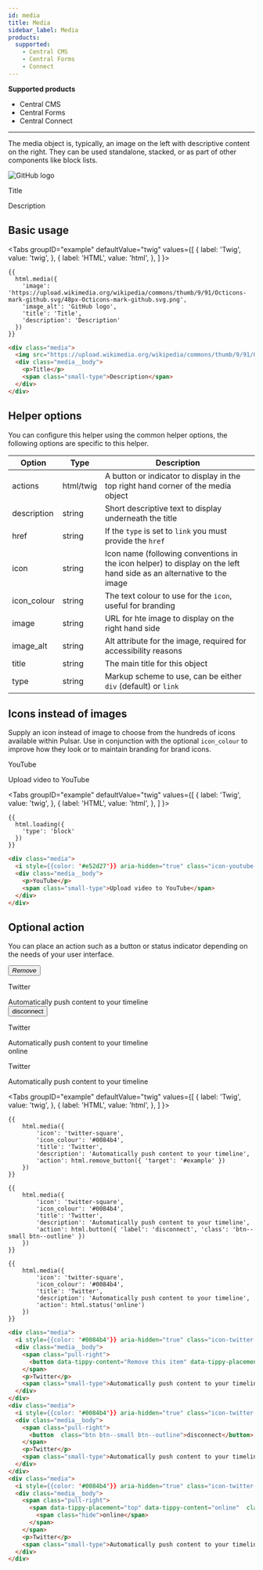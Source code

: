 ```yaml
---
id: media
title: Media
sidebar_label: Media
products:
  supported:
    - Central CMS
    - Central Forms
    - Connect
---
```


<div className="product-support">
  <strong>Supported products</strong>
  <ul>
    <li className="product-support--supported"><FontAwesomeIcon icon="fa-solid fa-check-circle" /> Central CMS</li>
    <li className="product-support--supported"><FontAwesomeIcon icon="fa-solid fa-check-circle" /> Central Forms</li>
    <li className="product-support--supported"><FontAwesomeIcon icon="fa-solid fa-check-circle" /> Central Connect</li>
  </ul>
</div>

----

The media object is, typically, an image on the left with descriptive content on the right. They can be used standalone, stacked, or as part of other components like block lists.

<div className="d-example">
  <div className="media">
    <img src="https://upload.wikimedia.org/wikipedia/commons/thumb/9/91/Octicons-mark-github.svg/48px-Octicons-mark-github.svg.png" alt="GitHub logo" className="media__image" />
    <div className="media__body">
      <p>Title</p>
      <span className="small-type">Description</span>
    </div>
  </div>
</div>

## Basic usage

<Tabs
  groupID="example"
  defaultValue="twig"
  values={[
    { label: 'Twig', value: 'twig', },
    { label: 'HTML', value: 'html', },
  ]
}>
<TabItem value="twig">

```twig
{{
  html.media({
    'image': 'https://upload.wikimedia.org/wikipedia/commons/thumb/9/91/Octicons-mark-github.svg/48px-Octicons-mark-github.svg.png',
    'image_alt': 'GitHub logo',
    'title': 'Title',
    'description': 'Description'
  })
}}
```

</TabItem>
<TabItem value="html">

```html
<div class="media">
  <img src="https://upload.wikimedia.org/wikipedia/commons/thumb/9/91/Octicons-mark-github.svg/48px-Octicons-mark-github.svg.png" alt="GitHub logo" class="media__image" />
  <div class="media__body">
    <p>Title</p>
    <span class="small-type">Description</span>
  </div>
</div>
```

</TabItem>
</Tabs>

## Helper options

You can configure this helper using the common helper options, the following options are specific to this helper.

| Option | Type | Description |
| ------ | ---- | ----------- |
| actions | html/twig | A button or indicator to display in the top right hand corner of the media object |
| description | string | Short descriptive text to display underneath the title |
| href | string | If the `type` is set to `link` you must provide the `href` |
| icon | string | Icon name (following conventions in the icon helper) to display on the left hand side as an alternative to the image |
| icon_colour | string | The text colour to use for the `icon`, useful for branding |
| image | string | URL for hte image to display on the right hand side |
| image_alt | string | Alt attribute for the image, required for accessibility reasons |
| title | string | The main title for this object |
| type | string | Markup scheme to use, can be either `div` (default) or `link` |

## Icons instead of images

Supply an icon instead of image to choose from the hundreds of icons available within Pulsar. Use in conjunction with the optional `icon_colour` to improve how they look or to maintain branding for brand icons.

<div className="d-example">
  <div className="media">
    <i style={{color: '#e52d27'}} aria-hidden="true" className="icon-youtube media__image"></i>
    <div className="media__body">
      <p>YouTube</p>
      <span className="small-type">Upload video to YouTube</span>
    </div>
  </div>
</div>

<Tabs
  groupID="example"
  defaultValue="twig"
  values={[
    { label: 'Twig', value: 'twig', },
    { label: 'HTML', value: 'html', },
  ]
}>
<TabItem value="twig">

```twig
{{
  html.loading({
    'type': 'block'
  })
}}
```

</TabItem>
<TabItem value="html">

```html
<div class="media">
  <i style={{color: '#e52d27'}} aria-hidden="true" class="icon-youtube-square media__image"></i>
  <div class="media__body">
    <p>YouTube</p>
    <span class="small-type">Upload video to YouTube</span>
  </div>
</div>
```

</TabItem>
</Tabs>

## Optional action

You can place an action such as a button or status indicator depending on the needs of your user interface.

<div className="d-example">
<div className="media">
  <i style={{color: '#0084b4'}} aria-hidden="true" className="icon-twitter media__image"></i>
  <div className="media__body">
    <span className="pull-right">
      <button data-tippy-content="Remove this item" data-tippy-placement="right" type="button" data-action="remove" data-action-target="#example"  className="btn  remove-button"><i className="icon-remove-sign"><span className="hide">Remove</span></i></button>
    </span>
    <p>Twitter</p>
    <span className="small-type">Automatically push content to your timeline</span>
  </div>
</div>
<div className="media">
  <i style={{color: '#0084b4'}} aria-hidden="true" className="icon-twitter media__image"></i>
  <div className="media__body">
    <span className="pull-right">
      <button  className="btn btn--small btn--outline">disconnect</button>
    </span>
    <p>Twitter</p>
    <span className="small-type">Automatically push content to your timeline</span>
  </div>
</div>
<div className="media">
  <i style={{color: '#0084b4'}} aria-hidden="true" className="icon-twitter media__image"></i>
  <div className="media__body">
    <span className="pull-right">
      <span data-tippy-placement="top" data-tippy-content="online"  className="status is-online">
        <span className="hide">online</span>
      </span>
    </span>
    <p>Twitter</p>
    <span className="small-type">Automatically push content to your timeline</span>
  </div>
</div>
</div>

<Tabs
  groupID="example"
  defaultValue="twig"
  values={[
    { label: 'Twig', value: 'twig', },
    { label: 'HTML', value: 'html', },
  ]
}>
<TabItem value="twig">

```twig
{{
    html.media({
        'icon': 'twitter-square',
        'icon_colour': '#0084b4',
        'title': 'Twitter',
        'description': 'Automatically push content to your timeline',
        'action': html.remove_button({ 'target': '#example' })
    })
}}

{{
    html.media({
        'icon': 'twitter-square',
        'icon_colour': '#0084b4',
        'title': 'Twitter',
        'description': 'Automatically push content to your timeline',
        'action': html.button({ 'label': 'disconnect', 'class': 'btn--small btn--outline' })
    })
}}

{{
    html.media({
        'icon': 'twitter-square',
        'icon_colour': '#0084b4',
        'title': 'Twitter',
        'description': 'Automatically push content to your timeline',
        'action': html.status('online')
    })
}}
```

</TabItem>
<TabItem value="html">

```html
<div class="media">
  <i style={{color: '#0084b4'}} aria-hidden="true" class="icon-twitter-square media__image"></i>
  <div class="media__body">
    <span class="pull-right">
      <button data-tippy-content="Remove this item" data-tippy-placement="right" type="button" data-action="remove" data-action-target="#example"  class="btn  remove-button"><i class="icon-remove-sign"><span class="hide">Remove</span></i></button>
    </span>
    <p>Twitter</p>
    <span class="small-type">Automatically push content to your timeline</span>
  </div>
</div>
<div class="media">
  <i style={{color: '#0084b4'}} aria-hidden="true" class="icon-twitter-square media__image"></i>
  <div class="media__body">
    <span class="pull-right">
      <button  class="btn btn--small btn--outline">disconnect</button>
    </span>
    <p>Twitter</p>
    <span class="small-type">Automatically push content to your timeline</span>
  </div>
</div>
<div class="media">
  <i style={{color: '#0084b4'}} aria-hidden="true" class="icon-twitter-square media__image"></i>
  <div class="media__body">
    <span class="pull-right">
      <span data-tippy-placement="top" data-tippy-content="online"  class="status is-online">
        <span class="hide">online</span>
      </span>
    </span>
    <p>Twitter</p>
    <span class="small-type">Automatically push content to your timeline</span>
  </div>
</div>
```

</TabItem>
</Tabs>
